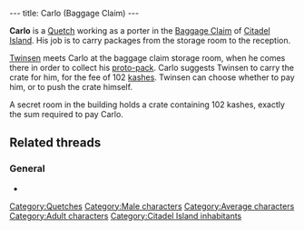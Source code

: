 ---
title: Carlo (Baggage Claim)
---

{{Character|
Name=Carlo|
Image=QT_MANU.jpg|
Race=[[Quetch]]|
Gender=Male|
Size=Medium|
Age=Adult}}

'''Carlo''' is a [[Quetch]] working as a porter in the [[Baggage Claim]] of [[Citadel Island]]. His job is to carry packages from the storage room to the reception.

[[Twinsen]] meets Carlo at the baggage claim storage room, when he comes there in order to collect his [[proto-pack]]. Carlo suggests Twinsen to carry the crate for him, for the fee of 102 [[kashes]]. Twinsen can choose whether to pay him, or to push the crate himself.

A secret room in the building holds a crate containing 102 kashes, exactly the sum required to pay Carlo.

==Related threads==
===General===
* {{thread|id=11086|title=Is it possible to get the box out without paying the guy?}}

[[Category:Quetches]]
[[Category:Male characters]]
[[Category:Average characters]]
[[Category:Adult characters]]
[[Category:Citadel Island inhabitants]]